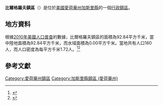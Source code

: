 {{noteTA
|G1=USState
|G2=地名
|G3=Unit
}}
{{Infobox settlement
|official_name            = 比爾格羅夫鎮區
|native_name = Bear Grove Township
|settlement_type          = [[行政鎮區|行政鎮區]]
|image_skyline            = 
|imagesize                = 
|image_map                = 
|mapsize                  = 
|pushpin_map  =USA Iowa
|pushpin_label = 比爾格羅夫鎮區
|pushpin_label_position   = top
|pushpin_map_caption      = 比爾格羅夫鎮區在愛荷華州的位置
|subdivision_type         = [[世界政區索引|國家]]
|subdivision_type1        = [[美国州份|州份]]
|subdivision_type2        = [[愛荷華州行政区划|縣]]
|subdivision_name         = [[美国|美国]]
|subdivision_name1        = [[愛荷華州|愛荷華州]]
|subdivision_name2        = [[加斯里縣_(愛荷華州)|加斯里縣]]
|elevation_ft             = 1371
|elevation_m              = 418
|timezone                 = [[北美中部時區|北美中部時區]]
|area_total_km2           = 92.84
|area_land_km2            = 92.84
|area_water_km2           = 0.00
|area_total_sq_mi         = 
|area_land_sq_mi          = 
|area_water_sq_mi         = 
|population_as_of         = [[2010年美國人口普查|2010]]
|population_footnotes     = 
|population_total         = 160
|population_density_km2   = auto
|population_density_sq_mi = auto
|utc_offset               = -6
|coordinates              = {{coord|41|38|56|N|94|41|42|W|type:city_region:US-AL_source:GNS-enwiki|display=inline,title}}
| coor_pinpoint           = 
| coordinates_footnotes   = 
|timezone_DST             = CDT
|utc_offset_DST           = -5
|postal_code_type         = [[美國郵區編號|郵區編號]]
|postal_code              = 
|area_code                = {{link-en|电话区号641|Area code 641|641}}
|blank_name = [[地名信息系统|GNIS ID]]
|blank_info = 467421
}}
'''比爾格羅夫鎮區'''（{{lang-en|Bear Grove Township}}）是位於[[美國|美國]][[愛荷華州|愛荷華州]][[加斯里縣_(愛荷華州)|加斯里縣]]的一個[[行政鎮區|行政鎮區]]。

== 地方資料 ==
根據[[2010年美國人口普查|2010年美國人口普查]]的數據，比爾格羅夫鎮區的面積為92.84平方千米，當中陸地面積為92.84平方千米，而水域面積為0.00平方千米。當地共有人口160人，而人口密度為每平方千米1.72人。<ref name="GR8">{{cite web|url=http://factfinder2.census.gov|publisher=[[美国人口调查局|美国人口调查局]]|accessdate=2011-05-14|title=American FactFinder|archive-date=2013-09-11|archive-url=https://web.archive.org/web/20130911234518/http://factfinder2.census.gov/|dead-url=no}}</ref><ref>{{cite web|url=https://www.citypopulation.de/en/usa/iowa/admin/|title=USA: Iowa (Counties and Townships) - City Population}}</ref>

== 參考文獻 ==
{{reflist}}

{{加斯里縣 (愛荷華州)}}

{{DEFAULTSORT:Bear Grove Township}}
[[Category:愛荷華州鎮區|Category:愛荷華州鎮區]]
[[Category:加斯里縣鎮區_(愛荷華州)|Category:加斯里縣鎮區 (愛荷華州)]]

{{Iowa-geo-stub}}